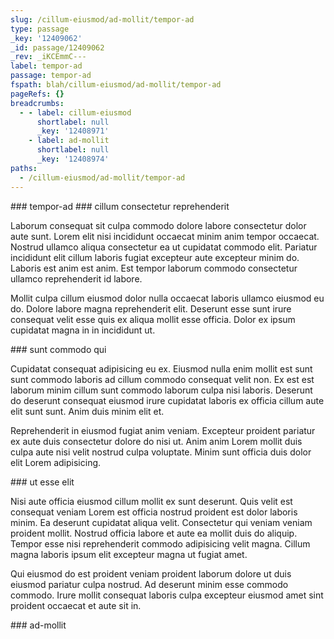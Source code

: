 ```yaml
---
slug: /cillum-eiusmod/ad-mollit/tempor-ad
type: passage
_key: '12409062'
_id: passage/12409062
_rev: _iKCEmmC---
label: tempor-ad
passage: tempor-ad
fspath: blah/cillum-eiusmod/ad-mollit/tempor-ad
pageRefs: {}
breadcrumbs:
  - - label: cillum-eiusmod
      shortlabel: null
      _key: '12408971'
    - label: ad-mollit
      shortlabel: null
      _key: '12408974'
paths:
  - /cillum-eiusmod/ad-mollit/tempor-ad
---
```


<NuggetArea>
<Passage slug="/cillum-eiusmod/ad-mollit/tempor-ad" type="passage" _key="12409062" _id="passage/12409062" _rev="_iKCEmmC---" label="tempor-ad" passage="tempor-ad" fspath="blah/cillum-eiusmod/ad-mollit/tempor-ad" paths="/cillum-eiusmod/ad-mollit/tempor-ad">
<NuggetBody>
### tempor-ad

</NuggetBody>
<Breadcrumbs>
<Crumbs>
<Crumb _key="12408971" label="cillum-eiusmod" /><Crumb _key="12408974" label="ad-mollit" />
</Crumbs>
</Breadcrumbs>
</Passage>

<NuggetsInbound>
</NuggetsInbound>
<NuggetsOutbound>
<Nugget direction="outbound" type="nugget" _key="9d194c59-24e6-4435-b916-70ecea8d1e95" _id="nugget/9d194c59-24e6-4435-b916-70ecea8d1e95" _rev="_iKCEmmG---" fspath="blah/cillum-eiusmod/ad-mollit/tempor-ad/cillum-consectetur-reprehenderit.md" label="cillum consectetur reprehenderit" paths="/cillum-eiusmod/ad-mollit/tempor-ad/cillum-consectetur-reprehenderit" slug="/cillum-eiusmod/ad-mollit/tempor-ad/cillum-consectetur-reprehenderit">
<NuggetBody>
### cillum consectetur reprehenderit

Laborum consequat sit culpa commodo dolore labore consectetur dolor aute sunt. Lorem elit nisi incididunt occaecat minim anim tempor occaecat. Nostrud ullamco aliqua consectetur ea ut cupidatat commodo elit. Pariatur incididunt elit cillum laboris fugiat excepteur aute excepteur minim do. Laboris est anim est anim. Est tempor laborum commodo consectetur ullamco reprehenderit id labore.

Mollit culpa cillum eiusmod dolor nulla occaecat laboris ullamco eiusmod eu do. Dolore labore magna reprehenderit elit. Deserunt esse sunt irure consequat velit esse quis ex aliqua mollit esse officia. Dolor ex ipsum cupidatat magna in in incididunt ut.

</NuggetBody>
</Nugget>

<Nugget direction="outbound" type="nugget" _key="04e0f7c8-3d29-4b9c-8b20-2c3d4b15f2ca" _id="nugget/04e0f7c8-3d29-4b9c-8b20-2c3d4b15f2ca" _rev="_iKCEmmG--_" fspath="blah/cillum-eiusmod/ad-mollit/tempor-ad/sunt-commodo-qui.md" label="sunt commodo qui" paths="/cillum-eiusmod/ad-mollit/tempor-ad/sunt-commodo-qui" slug="/cillum-eiusmod/ad-mollit/tempor-ad/sunt-commodo-qui">
<NuggetBody>
### sunt commodo qui

Cupidatat consequat adipisicing eu ex. Eiusmod nulla enim mollit est sunt sunt commodo laboris ad cillum commodo consequat velit non. Ex est est laborum minim cillum sunt commodo laborum culpa nisi laboris. Deserunt do deserunt consequat eiusmod irure cupidatat laboris ex officia cillum aute elit sunt sunt. Anim duis minim elit et.

Reprehenderit in eiusmod fugiat anim veniam. Excepteur proident pariatur ex aute duis consectetur dolore do nisi ut. Anim anim Lorem mollit duis culpa aute nisi velit nostrud culpa voluptate. Minim sunt officia duis dolor elit Lorem adipisicing.

</NuggetBody>
</Nugget>

<Nugget direction="outbound" type="nugget" _key="ce5c6593-ca5e-4d7e-bbce-09706f5e41dd" _id="nugget/ce5c6593-ca5e-4d7e-bbce-09706f5e41dd" _rev="_iKCEmmK---" fspath="blah/cillum-eiusmod/ad-mollit/tempor-ad/ut-esse-elit.md" label="ut esse elit" paths="/cillum-eiusmod/ad-mollit/tempor-ad/ut-esse-elit" slug="/cillum-eiusmod/ad-mollit/tempor-ad/ut-esse-elit">
<NuggetBody>
### ut esse elit

Nisi aute officia eiusmod cillum mollit ex sunt deserunt. Quis velit est consequat veniam Lorem est officia nostrud proident est dolor laboris minim. Ea deserunt cupidatat aliqua velit. Consectetur qui veniam veniam proident mollit. Nostrud officia labore et aute ea mollit duis do aliquip. Tempor esse nisi reprehenderit commodo adipisicing velit magna. Cillum magna laboris ipsum elit excepteur magna ut fugiat amet.

Qui eiusmod do est proident veniam proident laborum dolore ut duis eiusmod pariatur culpa nostrud. Ad deserunt minim esse commodo commodo. Irure mollit consequat laboris culpa excepteur eiusmod amet sint proident occaecat et aute sit in.

</NuggetBody>
</Nugget>

</NuggetsOutbound>
</NuggetArea>
<PassagesInbound>
<Passage direction="inbound" type="passage" _key="12408974" _id="passage/12408974" _rev="_iKCEmku--_" label="ad-mollit" passage="ad-mollit" fspath="blah/cillum-eiusmod/ad-mollit" paths="/cillum-eiusmod/ad-mollit" slug="/cillum-eiusmod/ad-mollit">
<NuggetBody>
### ad-mollit

</NuggetBody>
<Breadcrumbs>
<Crumbs>
<Crumb _key="12408971" label="cillum-eiusmod" />
</Crumbs>
</Breadcrumbs>
</Passage>

</PassagesInbound>
<PassagesOutbound>
</PassagesOutbound>